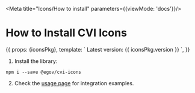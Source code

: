 
<Meta title="Icons/How to install" parameters={{viewMode: 'docs'}}/>

# How to Install CVI Icons

<Story name="Installation">
  {{
    props: {iconsPkg},
    template: `
      Latest version: {{ iconsPkg.version }}
    `,
  }}
</Story>

1. Install the library:
```
npm i --save @egov/cvi-icons
```

2. Check the [usage page](?path=/docs/icons-how-to-use--page) for integration examples.
